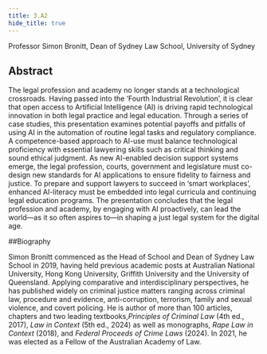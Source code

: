 ```yaml
---
title: 3.A2
hide_title: true
---
```


<AbstractHeader sKey='id3_A2'>
Professor Simon Bronitt, Dean of Sydney Law School, University of Sydney
</AbstractHeader>

## Abstract
The legal profession and academy no longer stands at a technological crossroads. Having passed into the
‘Fourth Industrial Revolution’, it is clear that open access to Artificial Intelligence (AI) is driving rapid
technological innovation in both legal practice and legal education. Through a series of case studies, this
presentation examines potential payoffs and pitfalls of using AI in the automation of routine legal tasks and
regulatory compliance. A competence-based approach to AI-use must balance technological proficiency with
essential lawyering skills such as critical thinking and sound ethical judgment. As new AI-enabled decision
support systems emerge, the legal profession, courts, government and legislature must co-design new
standards for AI applications to ensure fidelity to fairness and justice. To prepare and support lawyers to
succeed in ‘smart workplaces’, enhanced AI-literacy must be embedded into legal curricula and continuing
legal education programs. The presentation concludes that the legal profession and academy, by engaging
with AI proactively, can lead the world—as it so often aspires to—in shaping a just legal system for the digital
age.

##Biography

Simon Bronitt commenced as the Head of School and Dean of Sydney Law School in 2019, having held
previous academic posts at Australian National University, Hong Kong University, Griffith University and the
University of Queensland. Applying comparative and interdisciplinary perspectives, he has published widely on
criminal justice matters ranging across criminal law, procedure and evidence, anti-corruption, terrorism, family
and sexual violence, and covert policing. He is author of more than 100 articles, chapters and two leading
textbooks,*Principles of Criminal Law* (4th ed., 2017), *Law in Context* (5th ed., 2024) as well as
monographs, *Rape Law in Context* (2018), and *Federal Proceeds of Crime Laws* (2024). In 2021, he was elected
as a Fellow of the Australian Academy of Law.
